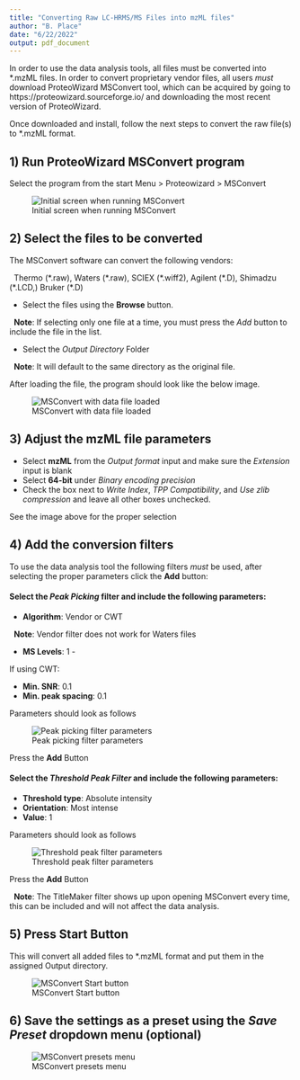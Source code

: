 ```yaml
---
title: "Converting Raw LC-HRMS/MS Files into mzML files"
author: "B. Place"
date: "6/22/2022"
output: pdf_document
---
```




In order to use the data analysis tools, all files must be converted into \*.mzML files. In order to convert proprietary vendor files, all users *must* download ProteoWizard MSConvert tool, which can be acquired by going to https://proteowizard.sourceforge.io/ and downloading the most recent version of ProteoWizard.

Once downloaded and install, follow the next steps to convert the raw file(s) to \*.mzML format.


## 1) Run ProteoWizard MSConvert program

Select the program from the start Menu > Proteowizard > MSConvert

![Initial screen when running MSConvert](images/msconvert_cwt.png)


## 2) Select the files to be converted

The MSConvert software can convert the following vendors:

|   Thermo (\*.raw), Waters (\*.raw), SCIEX (\*.wiff2), Agilent (\*.D), Shimadzu (\*.LCD,) Bruker (\*.D)

+ Select the files using the **Browse** button. 

|   **Note**: If selecting only one file at a time, you must press the *Add* button to include the file in the list.

+ Select the *Output Directory* Folder

|   **Note**: It will default to the same directory as the original file.

After loading the file, the program should look like the below image.

![MSConvert with data file loaded](images/msconvert_loaddata.png)

\newpage

## 3) Adjust the mzML file parameters

* Select **mzML** from the *Output format* input and make sure the *Extension* input is blank
* Select **64-bit** under *Binary encoding precision*
* Check the box next to *Write Index*, *TPP Compatibility*, and *Use zlib compression* and leave all other boxes unchecked.

See the image above for the proper selection

## 4) Add the conversion filters

To use the data analysis tool the following filters *must* be used, after selecting the proper parameters click the **Add** button:


#### Select the *Peak Picking* filter and include the following parameters:

* **Algorithm**: Vendor or CWT

|   **Note**: Vendor filter does not work for Waters files

* **MS Levels**: 1 - 

If using CWT:

* **Min. SNR**: 0.1
* **Min. peak spacing**: 0.1

Parameters should look as follows

![Peak picking filter parameters](images/msconvert_peakpicking.png)

Press the **Add** Button

#### Select the *Threshold Peak Filter* and include the following parameters:

* **Threshold type**: Absolute intensity
* **Orientation**: Most intense
* **Value**: 1

Parameters should look as follows

![Threshold peak filter parameters](images/msconvert_peakfilter.png)

Press the **Add** Button

|   **Note**: The TitleMaker filter shows up upon opening MSConvert every time, this can be included and will not affect the data analysis.

\newpage

## 5) Press **Start** Button

This will convert all added files to \*.mzML format and put them in the assigned Output directory.

![MSConvert Start button](images/msconvert_start.png)

## 6) Save the settings as a preset using the *Save Preset* dropdown menu (optional)

![MSConvert presets menu](images/msconvert_presets.png)


